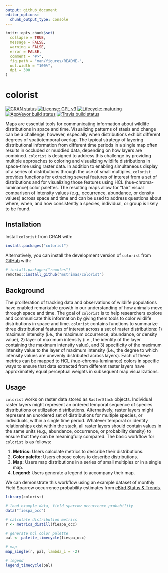 ```yaml
---
output: github_document
editor_options: 
  chunk_output_type: console
---
```


```r
knitr::opts_chunk$set(
  collapse = TRUE,
  message = FALSE,
  warning = FALSE,
  error = FALSE,
  comment = "#>",
  fig.path = "man/figures/README-",
  out.width = "100%",
  dpi = 300
)
```

# colorist

<!-- badges: start -->
[![CRAN status](https://www.r-pkg.org/badges/version/colorist)](https://CRAN.R-project.org/package=colorist)
[![License: GPL v3](https://img.shields.io/badge/License-GPL%20v3-blue.svg)](http://www.gnu.org/licenses/gpl-3.0)
[![Lifecycle: maturing](https://img.shields.io/badge/lifecycle-maturing-blue.svg)](https://www.tidyverse.org/lifecycle/#maturing)
[![AppVeyor build status](https://ci.appveyor.com/api/projects/status/github/mstrimas/colorist?branch=master&svg=true)](https://ci.appveyor.com/project/mstrimas/colorist)
[![Travis build status](https://travis-ci.org/mstrimas/colorist.svg?branch=master)](https://travis-ci.org/mstrimas/colorist)

<!-- badges: end -->

Maps are essential tools for communicating information about wildlife distributions in space and time. Visualizing patterns of stasis and change can be a challenge, however, especially when distributions exhibit different degrees of spatiotemporal overlap. The typical strategy of layering distributional information from different time periods in a single map often results in occluded or muddied data, depending on how layers are combined. `colorist` is designed to address this challenge by providing multiple approaches to coloring and visualizing wildlife distributions in space-time using raster data. In addition to enabling simultaneous display of a series of distributions through the use of small multiples, `colorist` provides functions for extracting several features of interest from a set of distributions and for visualizing those features using HCL (hue-chroma-luminance) color palettes. The resulting maps allow for "fair" visual comparison of intensity values (e.g., occurrence, abundance, or density values) across space and time and can be used to address questions about where, when, and how consistently a species, individual, or group is likely to be found.

## Installation

Install `colorist` from CRAN with:

```r
install.packages("colorist")
```

Alternatively, you can install the development version of `colorist` from [GitHub](https://github.com/mstrimas/colorist) with:

```r
# install.packages("remotes")
remotes::install_github("mstrimas/colorist")
```

## Background

The proliferation of tracking data and observations of wildlife populations have enabled remarkable growth in our understanding of how animals move through space and time. The goal of `colorist` is to help researchers explore and communicate this information by giving them tools to color wildlife distributions in space and time. `colorist` contains functions to summarize three distributional features of interest across a set of raster distributions: 1) maximum intensity (i.e., the maximum occurrence, abundance, or density value), 2) layer of maximum intensity (i.e., the identity of the layer containing the maximum intensity value), and 3) specificity of the maximum intensity value to the layer of maximum intensity (i.e., the degree to which intensity values are unevenly distributed across layers). Each of these metrics can be mapped to HCL (hue-chroma-luminance) colors in specific ways to ensure that data extracted from different raster layers have approximately equal perceptual weights in subsequent map visualizations. 

## Usage

`colorist` works on raster data stored as `RasterStack` objects. Individual raster layers might represent an ordered temporal sequence of species distributions or utilization distributions. Alternatively, raster layers might represent an unordered set of distributions for multiple species, or individuals, within a single time period. Whatever temporal or identity relationships exist within the stack, all raster layers should contain values in the same units (e.g., abundance, occurrence, or probability density) to ensure that they can be meaningfully compared. The basic workflow for `colorist` is as follows:

1. **Metrics:** Users calculate metrics to describe their distributions.
2. **Color palette:** Users choose colors to describe distributions.
3. **Map:** Users map distributions in a series of small multiples or in a single map.
4. **Legend:** Users generate a legend to accompany their map.

We can demonstrate this workflow using an example dataset of monthly Field Sparrow occurrence probability estimates from [eBird Status & Trends](https://ebird.org/science/status-and-trends).

```r
library(colorist)

# load example data, field sparrow occurrence probability
data("fiespa_occ")

# calculate distribution metrics
r <- metrics_distill(fiespa_occ)

# generate hcl color palette
pal <- palette_timecycle(fiespa_occ)

# map
map_single(r, pal, lambda_i = -2)

# legend
legend_timecycle(pal)
```
